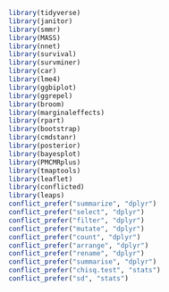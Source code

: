 ```r
library(tidyverse)
library(janitor)
library(smmr)
library(MASS)
library(nnet)
library(survival)
library(survminer)
library(car)
library(lme4)
library(ggbiplot)
library(ggrepel)
library(broom)
library(marginaleffects)
library(rpart)
library(bootstrap)
library(cmdstanr)
library(posterior)
library(bayesplot)
library(PMCMRplus)
library(tmaptools)
library(leaflet)
library(conflicted)
library(leaps) 
conflict_prefer("summarize", "dplyr")
conflict_prefer("select", "dplyr")
conflict_prefer("filter", "dplyr")
conflict_prefer("mutate", "dplyr")
conflict_prefer("count", "dplyr")
conflict_prefer("arrange", "dplyr")
conflict_prefer("rename", "dplyr")
conflict_prefer("summarise", "dplyr")
conflict_prefer("chisq.test", "stats")
conflict_prefer("sd", "stats")
```
